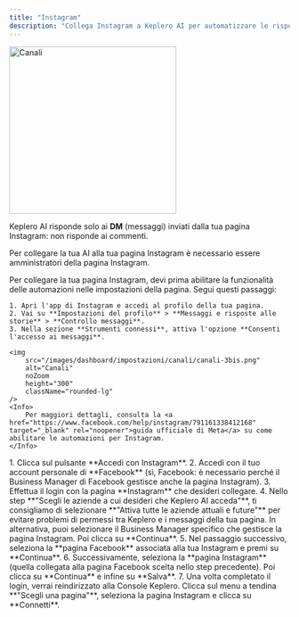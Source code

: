 ```yaml
---
title: "Instagram"
description: "Collega Instagram a Keplero AI per automatizzare le risposte ai DMs"
---
```



<Frame>
  <img
    src="/images/dashboard/impostazioni/canali/canali-3.png"
    alt="Canali"
    noZoom
    height="300"
    className="rounded-lg"
  />
</Frame>

<Info>Keplero AI risponde solo ai **DM** (messaggi) inviati dalla tua pagina Instagram: non risponde ai commenti.</Info>

<Warning>Per collegare la tua AI alla tua pagina Instagram è necessario essere amministratori della pagina Instagram.</Warning>

<Steps>
  <Step title="Abilitazione dell'account alle automazioni">
    Per collegare la tua pagina Instagram, devi prima abilitare la funzionalità delle automazioni nelle impostazioni della pagina. Segui questi passaggi:

    1. Apri l'app di Instagram e accedi al profilo della tua pagina.
    2. Vai su **Impostazioni del profilo** > **Messaggi e risposte alle storie** > **Controllo messaggi**.
    3. Nella sezione **Strumenti connessi**, attiva l'opzione **Consenti l'accesso ai messaggi**.

    <img
        src="/images/dashboard/impostazioni/canali/canali-3bis.png"
        alt="Canali"
        noZoom
        height="300"
        className="rounded-lg"
    />
    <Info>
        Per maggiori dettagli, consulta la <a href="https://www.facebook.com/help/instagram/791161338412168" target="_blank" rel="noopener">guida ufficiale di Meta</a> su come abilitare le automazioni per Instagram.
    </Info>
  </Step>
  <Step title="Attivazione del collegamento con Keplero AI">
    1. Clicca sul pulsante **Accedi con Instagram**.
    2. Accedi con il tuo account personale di **Facebook** (sì, Facebook: è necessario perché il Business Manager di Facebook gestisce anche la pagina Instagram).
    3. Effettua il login con la pagina **Instagram** che desideri collegare.
    4. Nello step **"Scegli le aziende a cui desideri che Keplero AI acceda"**, ti consigliamo di selezionare **"Attiva tutte le aziende attuali e future"** per evitare problemi di permessi tra Keplero e i messaggi della tua pagina. In alternativa, puoi selezionare il Business Manager specifico che gestisce la pagina Instagram. Poi clicca su **Continua**.
    5. Nel passaggio successivo, seleziona la **pagina Facebook** associata alla tua Instagram e premi su **Continua**.
    6. Successivamente, seleziona la **pagina Instagram** (quella collegata alla pagina Facebook scelta nello step precedente). Poi clicca su **Continua** e infine su **Salva**.
    7. Una volta completato il login, verrai reindirizzato alla Console Keplero. Clicca sul menu a tendina **"Scegli una pagina"**, seleziona la pagina Instagram e clicca su **Connetti**.
  </Step>
</Steps>